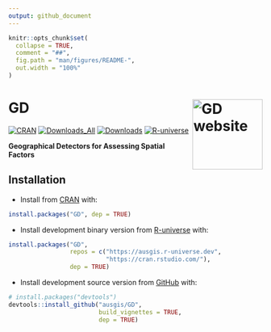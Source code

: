 ```yaml
---
output: github_document
---
```


<!-- README.md is generated from README.Rmd. Please edit that file -->

```r
knitr::opts_chunk$set(
  collapse = TRUE,
  comment = "##",
  fig.path = "man/figures/README-",
  out.width = "100%"
)
```

# GD <a href="https://ausgis.github.io/GD/"><img src="man/figures/logo.png" align="right" height="139" alt="GD website" /></a>


<!-- badges: start -->

[![CRAN](https://www.r-pkg.org/badges/version/GD)](https://CRAN.R-project.org/package=GD)
[![Downloads_All](https://badgen.net/cran/dt/GD?color=orange)](https://CRAN.R-project.org/package=GD)
[![Downloads](https://cranlogs.r-pkg.org/badges/GD)](https://CRAN.R-project.org/package=GD)
[![R-universe](https://ausgis.r-universe.dev/badges/GD)](https://ausgis.r-universe.dev/GD)

<!-- badges: end -->

**Geographical Detectors for Assessing Spatial Factors**

## Installation

- Install from [CRAN](https://CRAN.R-project.org/package=GD) with:

``` r
install.packages("GD", dep = TRUE)
```

- Install development binary version from [R-universe](https://ausgis.r-universe.dev/GD) with:

``` r
install.packages("GD",
                 repos = c("https://ausgis.r-universe.dev",
                           "https://cran.rstudio.com/"),
                 dep = TRUE)
```

- Install development source version from [GitHub](https://github.com/ausgis/GD) with:

``` r
# install.packages("devtools")
devtools::install_github("ausgis/GD",
                         build_vignettes = TRUE,
                         dep = TRUE)
```
